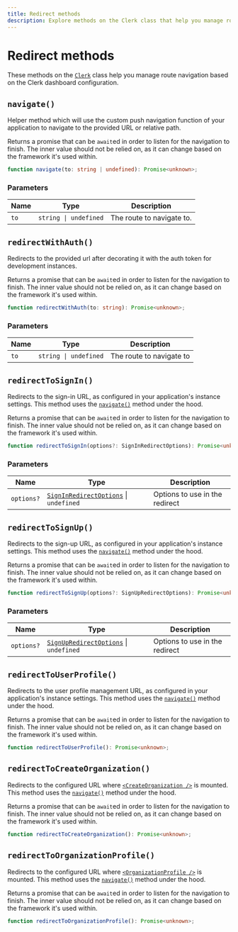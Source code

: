 ```yaml
---
title: Redirect methods
description: Explore methods on the Clerk class that help you manage route navigation based on the Clerk dashboard configuration.
---
```


# Redirect methods

These methods on the [`Clerk`](/docs/references/javascript/clerk/clerk) class help you manage route navigation based on the Clerk dashboard configuration.

## `navigate()`

Helper method which will use the custom push navigation function of your application to navigate to the provided URL or relative path.

Returns a promise that can be `await`ed in order to listen for the navigation to finish. The inner value should not be relied on, as it can change based on the framework it's used within.

```typescript {{ prettier: false }}
function navigate(to: string | undefined): Promise<unknown>;
```

### Parameters

| Name | Type | Description |
| - | - | - |
| `to` | `string \| undefined` | The route to navigate to. |

## `redirectWithAuth()`

Redirects to the provided url after decorating it with the auth token for development instances.

Returns a promise that can be `await`ed in order to listen for the navigation to finish. The inner value should not be relied on, as it can change based on the framework it's used within.

```typescript {{ prettier: false }}
function redirectWithAuth(to: string): Promise<unknown>;
```

### Parameters

| Name | Type | Description |
| - | - | - |
| `to` | `string \| undefined` | The route to navigate to |

## `redirectToSignIn()`

Redirects to the sign-in URL, as configured in your application's instance settings. This method uses the [`navigate()`](#navigate) method under the hood.

Returns a promise that can be `await`ed in order to listen for the navigation to finish. The inner value should not be relied on, as it can change based on the framework it's used within.

```typescript {{ prettier: false }}
function redirectToSignIn(options?: SignInRedirectOptions): Promise<unknown>;
```

### Parameters

| Name | Type | Description |
| - | - | - |
| `options?` | [`SignInRedirectOptions`](/docs/references/javascript/types/sign-in-redirect-options) \| `undefined` | Options to use in the redirect |

## `redirectToSignUp()`

Redirects to the sign-up URL, as configured in your application's instance settings. This method uses the [`navigate()`](#navigate) method under the hood.

Returns a promise that can be `await`ed in order to listen for the navigation to finish. The inner value should not be relied on, as it can change based on the framework it's used within.

```typescript {{ prettier: false }}
function redirectToSignUp(options?: SignUpRedirectOptions): Promise<unknown>;
```

### Parameters

| Name | Type | Description |
| - | - | - |
| `options?` | [`SignUpRedirectOptions`](/docs/references/javascript/types/sign-up-redirect-options) \| `undefined` | Options to use in the redirect |

## `redirectToUserProfile()`

Redirects to the user profile management URL, as configured in your application's instance settings. This method uses the [`navigate()`](#navigate) method under the hood.

Returns a promise that can be `await`ed in order to listen for the navigation to finish. The inner value should not be relied on, as it can change based on the framework it's used within.

```typescript {{ prettier: false }}
function redirectToUserProfile(): Promise<unknown>;
```

## `redirectToCreateOrganization()`

Redirects to the configured URL where [`<CreateOrganization />`](/docs/components/organization/create-organization) is mounted. This method uses the [`navigate()`](#navigate) method under the hood.

Returns a promise that can be `await`ed in order to listen for the navigation to finish. The inner value should not be relied on, as it can change based on the framework it's used within.

```typescript {{ prettier: false }}
function redirectToCreateOrganization(): Promise<unknown>;
```

## `redirectToOrganizationProfile()`

Redirects to the configured URL where [`<OrganizationProfile />`](/docs/components/organization/organization-profile) is mounted. This method uses the [`navigate()`](#navigate) method under the hood.

Returns a promise that can be `await`ed in order to listen for the navigation to finish. The inner value should not be relied on, as it can change based on the framework it's used within.

```typescript {{ prettier: false }}
function redirectToOrganizationProfile(): Promise<unknown>;
```

